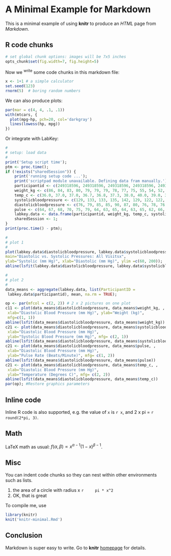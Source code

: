 # A Minimal Example for Markdown

This is a minimal example of using **knitr** to produce an _HTML_ page from _Markdown_.

## R code chunks

```r
# set global chunk options: images will be 7x5 inches
opts_chunk$set(fig.width=7, fig.height=5)
```

Now we ^write^ some code chunks in this markdown file:

```r
x <- 1+1 # a simple calculator
set.seed(123)
rnorm(5)  # boring random numbers
```

We can also produce plots:

```r
par(mar = c(4, 4, .1, .1))
with(mtcars, {
  plot(mpg~hp, pch=20, col='darkgray')
  lines(lowess(hp, mpg))
})
```

Or integrate with LabKey:

```r
#
# setup: load data
#
print('Setup script time');
ptm <- proc.time();
if (!exists("sharedSession")) {
    print('running setup code ...');
    print('scriptpad module unavailable. Defining data fram manually.');
    participantid <- c(249318596, 249318596, 249318596, 249318596, 249318596, 249318596, 249318596, 249318596, 249318596, 249318596, 249320107, 249320107, 249320107, 249320107, 249320107, 249320127, 249320127, 249320127, 249320127, 249320127, 249320127, 249320127, 249320489, 249320489, 249320489, 249320489, 249320489, 249320897, 249320897, 249320897, 249320897, 249320897, 249320897, 249325717, 249325717, 249325717, 249325717, 249325717);
    weight_kg <- c(86, 84, 83, 80, 79, 79, 79, 78, 77, 75, 55, 54, 52, 50, 51, 62, 64, 63, 65, 65, 67, 69, 90, 86, 84, 75, 72, 73, 77, 74, 75, 77, 75, 98, 111, 110, 112, 138);
    temp_c <- c(36.0, 37.0, 37.0, 36.7, 36.8, 37.3, 38.0, 40.0, 39.0, 39.0, 37.0, 37.0, 36.9, 37.3, 36.6, 36.9, 37.3, 36.6, 39.9, 36.0, 41.0, 38.0, 36.9, 40.0, 37.2, 36.5, 37.5, 37.5, 36.8, 37.0, 36.0, 37.2, 36.7, 37.4, 38.0, 33.0, 37.0, 36.5);
    systolicbloodpressure <- c(129, 133, 133, 135, 142, 129, 122, 122, 121, 123, 120, 123, 120, 139, 114, 140, 179, 134, 135, 131, 137, 129, 124, 134, 128, 140, 130, 112, 121, 120, 134, 115, 97, 108, 137, 136, 133, 156);
    diastolicbloodpressure <- c(76, 79, 85, 85, 90, 87, 80, 76, 78, 76, 85, 86, 83, 80, 79, 90, 110, 89, 89, 74, 87, 76, 75, 75, 78, 90, 90, 74, 79, 72, 85, 70, 67, 74, 90, 112, 74, 117);
    pulse <- c(64, 67, 68, 70, 75, 79, 64, 63, 65, 64, 63, 65, 62, 66, 64, 70, 74, 75, 76, 59, 65, 76, 70, 70, 56, 78, 70, 67, 65, 66, 69, 67, 70, 89, 77, 112, 90, 113);
    labkey.data <- data.frame(participantid, weight_kg, temp_c, systolicbloodpressure, diastolicbloodpressure, pulse);
    sharedSession <- 1;
}
print(proc.time() - ptm);
```


```r
#
# plot 1
#
plot(labkey.data$diastolicbloodpressure, labkey.data$systolicbloodpressure,
main="Diastolic vs. Systolic Pressures: All Visitsx",
ylab="Systolic (mm Hg)", xlab="Diastolic (mm Hg)", ylim =c(60, 200));
abline(lsfit(labkey.data$diastolicbloodpressure, labkey.data$systolicbloodpressure));

#
# plot 2
#
data_means <- aggregate(labkey.data, list(ParticipantID =
 labkey.data$participantid), mean, na.rm = TRUE);

op <- par(mfcol = c(2, 2)) # 2 x 2 pictures on one plot
c11 <- plot(data_means$diastolicbloodpressure, data_means$weight_kg, ,
 xlab="Diastolic Blood Pressure (mm Hg)", ylab="Weight (kg)",
 mfg=c(1, 1))
abline(lsfit(data_means$diastolicbloodpressure, data_means$weight_kg))
c21 <- plot(data_means$diastolicbloodpressure, data_means$systolicbloodpressure, ,
 xlab="Diastolic Blood Pressure (mm Hg)",
 ylab="Systolic Blood Pressure (mm Hg)", mfg= c(2, 1))
abline(lsfit(data_means$diastolicbloodpressure, data_means$systolicbloodpressure))
c21 <- plot(data_means$diastolicbloodpressure, data_means$pulse, ,
 xlab="Diastolic Blood Pressure (mm Hg)",
 ylab="Pulse Rate (Beats/Minute)", mfg= c(1, 2))
abline(lsfit(data_means$diastolicbloodpressure, data_means$pulse))
c21 <- plot(data_means$diastolicbloodpressure, data_means$temp_c, ,
 xlab="Diastolic Blood Pressure (mm Hg)",
 ylab="Temperature (Degrees C)", mfg= c(2, 2))
abline(lsfit(data_means$diastolicbloodpressure, data_means$temp_c))
par(op); #Restore graphics parameters
```


## Inline code

Inline R code is also supported, e.g. the value of `x` is `r x`, and 2 x pi = `r round(2*pi, 3)`.

## Math

LaTeX math as usual: $f(\alpha, \beta) \propto x^{\alpha-1}(1-x)^{\beta-1}$.

## Misc

You can indent code chunks so they can nest within other environments such as lists.

1. the area of a circle with radius x
    ```r
    pi * x^2
    ```
2. OK, that is great

To compile me, use

```r
library(knitr)
knit('knitr-minimal.Rmd')
```

## Conclusion

Markdown is super easy to write. Go to **knitr** [homepage](http://yihui.name/knitr) for details.